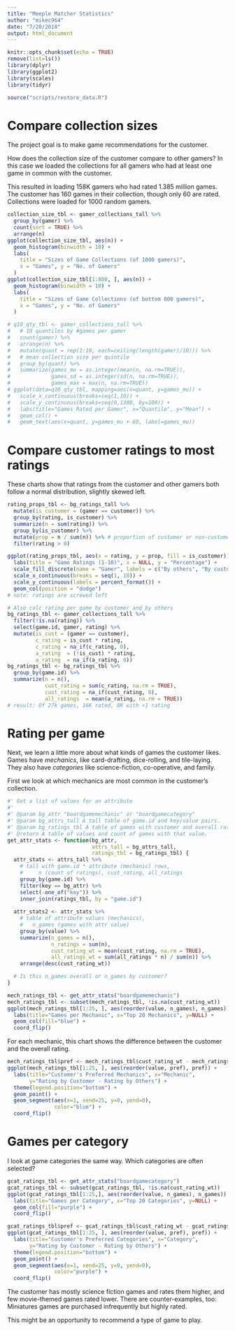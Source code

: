 ```yaml
---
title: "Meeple Matcher Statistics"
author: "mikec964"
date: "7/20/2018"
output: html_document
---
```


```r
knitr::opts_chunk$set(echo = TRUE)
remove(list=ls())
library(dplyr)
library(ggplot2)
library(scales)
library(tidyr)

source("scripts/restore_data.R")
```

# Compare collection sizes
The project goal is to make game recommendations for the customer.

How does the collection size of the customer compare to other gamers?
In this case we loaded the collections for all gamers who had at least one game
in common with the customer.

This resulted in loading 158K gamers who had rated 1.385 million games. The
customer has 160 games in their collection, though only 60 are rated.
Collections were loaded for 1000 random gamers.
```r
collection_size_tbl <- gamer_collections_tall %>%
  group_by(gamer) %>%
  count(sort = TRUE) %>%
  arrange(n)
ggplot(collection_size_tbl, aes(n)) +
  geom_histogram(binwidth = 10) +
  labs(
    title = "Sizes of Game Collections (of 1000 gamers)",
    x = "Games", y = "No. of Gamers"
  )
ggplot(collection_size_tbl[1:800, ], aes(n)) +
  geom_histogram(binwidth = 10) +
  labs(
    title = "Sizes of Game Collections (of bottom 800 gamers)",
    x = "Games", y = "No. of Gamers"
  )

```

```r
# q10_qty_tbl <- gamer_collections_tall %>%
#   # 10 quantiles by #games per gamer
#   count(gamer) %>%
#   arrange(n) %>%
#   mutate(quant = rep(1:10, each=ceiling(length(gamer)/10))) %>%
#   # mean collection size per quintile
#   group_by(quant) %>%
#   summarize(games_mu = as.integer(mean(n, na.rm=TRUE)),
#             games_sd = as.integer(sd(n, na.rm=TRUE)),
#             games_max = max(n, na.rm=TRUE))
# ggplot(data=q10_qty_tbl, mapping=aes(x=quant, y=games_mu)) +
#   scale_x_continuous(breaks=seq(1,10)) +
#   scale_y_continuous(breaks=seq(0,1300, by=100)) +
#   labs(title="Games Rated per Gamer", x="Quantile", y="Mean") +
#   geom_col() +
#   geom_text(aes(x=quant, y=games_mu + 60, label=games_mu))
```

# Compare customer ratings to most ratings
These charts show that ratings from the customer and other gamers both follow
a normal distribution, slightly skewed left.
```r
rating_props_tbl <- bg_ratings_tall %>%
  mutate(is_customer = (gamer == customer)) %>%
  group_by(rating, is_customer) %>%
  summarize(n = sum(rating)) %>%
  group_by(is_customer) %>%
  mutate(prop = n / sum(n)) %>% # proportion of customer or non-customer votes
  filter(rating > 0)

ggplot(rating_props_tbl, aes(x = rating, y = prop, fill = is_customer)) +
  labs(title = "Game Ratings (1-10)", x = NULL, y = "Percentage") +
  scale_fill_discrete(name = "Gamer", labels = c("By others", "By customer")) +
  scale_x_continuous(breaks = seq(1, 10)) +
  scale_y_continuous(labels = percent_format()) +
  geom_col(position = "dodge")
# note: ratings are screwed left
```

```r
# Also calc rating per game by customer and by others
bg_ratings_tbl <- gamer_collections_tall %>%
  filter(!is.na(rating)) %>%
  select(game.id, gamer, rating) %>%
  mutate(is_cust = (gamer == customer),
         c_rating = is_cust * rating,
         c_rating = na_if(c_rating, 0),
         a_rating  = (!is_cust) * rating,
         a_rating  = na_if(a_rating, 0))
bg_ratings_tbl <- bg_ratings_tbl %>%
  group_by(game.id) %>%
  summarize(n = n(),
            cust_rating = sum(c_rating, na.rm = TRUE),
            cust_rating = na_if(cust_rating, 0),
            all_ratings  = mean(a_rating, na.rm = TRUE))
# result: Of 27k games, 16K rated, 8K with >1 rating

```


# Rating per game
Next, we learn a little more about what kinds of games the customer likes.
Games have *mechanics*, like card-drafting, dice-rolling, and tile-laying. They
also have *categories* like science-fiction, co-operative, and family.

First we look at which mechanics are most common in the customer's collection.
```r
#' Get a list of values for an attribute
#'
#' @param bg_attr "boardgamemechanic" or "boardgamecategory"
#' @param bg_attrs_tall A tall table of game.id and key/value pairs.
#' @param bg_ratings_tbl A table of games with customer and overall ratings.
#' @return A table of values and count of games with that value.
get_attr_stats <- function(bg_attr, 
                           attrs_tall = bg_attrs_tall, 
                           ratings_tbl = bg_ratings_tbl) {
  attr_stats <- attrs_tall %>%
    # tall with game.id * attribute (mechanic) rows,
    #     n (count of ratings), cust_rating, all_ratings
    group_by(game.id) %>%
    filter(key == bg_attr) %>%
    select(-one_of("key")) %>%
    inner_join(ratings_tbl, by = "game.id")
  
  attr_stats2 <- attr_stats %>%
    # table of attribute values (mechanics),
    #   n_games (games with attr value)
    group_by(value) %>%
    summarize(n_games = n(),
              n_ratings = sum(n),
              cust_rating_wt = mean(cust_rating, na.rm = TRUE),
              all_ratings_wt = sum(all_ratings * n) / sum(n)) %>%
    arrange(desc(cust_rating_wt))

  # Is this n_games overall or n_games by customer?
}

mech_ratings_tbl <- get_attr_stats("boardgamemechanic")
mech_ratings_tbl <- subset(mech_ratings_tbl, !is.na(cust_rating_wt))
ggplot(mech_ratings_tbl[1:25, ], aes(reorder(value, n_games), n_games)) +
  labs(title="Games per Mechanic", x="Top 20 Mechanics", y=NULL) +
  geom_col(fill="blue") +
  coord_flip()
```

For each mechanic, this chart shows the difference between the
customer and the overall rating.
```r
mech_ratings_tbl$pref <- mech_ratings_tbl$cust_rating_wt - mech_ratings_tbl$all_ratings_wt
ggplot(mech_ratings_tbl[1:25, ], aes(reorder(value, pref), pref)) +
  labs(title="Customer's Preferred Mechanics", x="Mechanic", 
       y="Rating by Customer - Rating by Others") +
  theme(legend.position="bottom") +
  geom_point() +
  geom_segment(aes(x=1, xend=25, y=0, yend=0), 
               color="blue") +
  coord_flip()
```

# Games per category
I look at game categories the same way. Which categories are often selected?
```r
gcat_ratings_tbl <- get_attr_stats("boardgamecategory")
gcat_ratings_tbl <- subset(gcat_ratings_tbl, !is.na(cust_rating_wt))
ggplot(gcat_ratings_tbl[1:25,], aes(reorder(value, n_games), n_games)) +
  labs(title="Games per Category", x="Top 20 Categories", y=NULL) +
  geom_col(fill="purple") +
  coord_flip()
```

```r
gcat_ratings_tbl$pref <- gcat_ratings_tbl$cust_rating_wt - gcat_ratings_tbl$all_ratings_wt
ggplot(gcat_ratings_tbl[1:25, ], aes(reorder(value, pref), pref)) +
  labs(title="Customer's Preferred Categories", x="Category", 
       y="Rating by Customer - Rating by Others") +
  theme(legend.position="bottom") +
  geom_point() +
  geom_segment(aes(x=1, xend=25, y=0, yend=0),
               color="purple") +
  coord_flip()
```
The customer has mostly science fiction games and rates them higher, and few
movie-themed games rated lower. There are counter-examples, too: Miniatures
games are purchased infrequently but highly rated.

This might be an opportunity to recommend a type of game to play.
